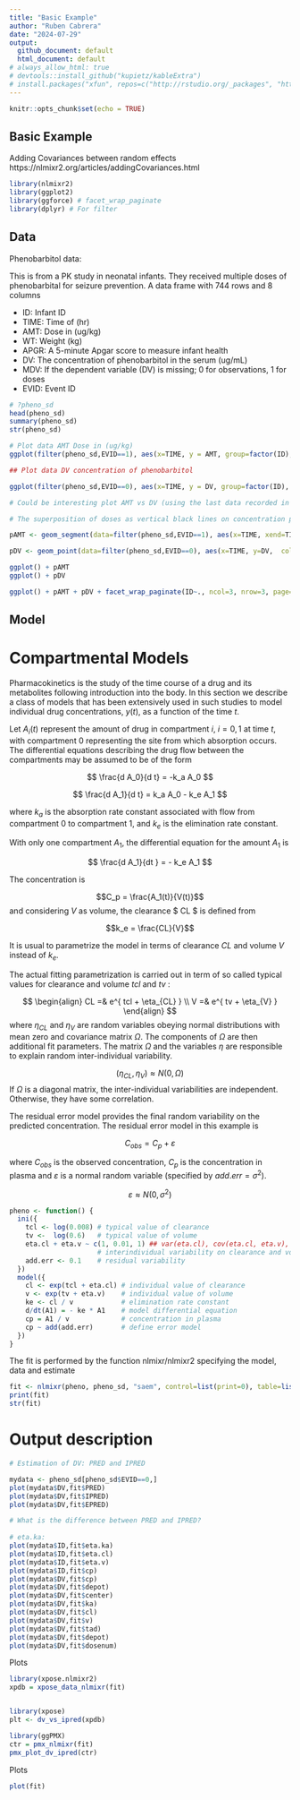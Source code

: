 ```yaml
---
title: "Basic Example"
author: "Ruben Cabrera"
date: "2024-07-29"
output: 
  github_document: default
  html_document: default
# always_allow_html: true
# devtools::install_github("kupietz/kableExtra")
# install.packages("xfun", repos=c("http://rstudio.org/_packages", "http://cran.rstudio.com"))
---
```


```r
knitr::opts_chunk$set(echo = TRUE)
```

## Basic Example

Adding Covariances between random effects
https://nlmixr2.org/articles/addingCovariances.html

```r
library(nlmixr2)
library(ggplot2)
library(ggforce) # facet_wrap_paginate
library(dplyr) # For filter 
```

## Data

Phenobarbitol data:

This is from a PK study in neonatal infants. They received multiple doses of phenobarbital for seizure prevention.
A data frame with 744 rows and 8 columns

- ID: Infant  ID
- TIME: Time of (hr)
- AMT: Dose in (ug/kg)
- WT: Weight (kg)
- APGR: A 5-minute Apgar score to measure infant health
- DV: The concentration of phenobarbitol in the serum (ug/mL)
- MDV: If the dependent variable (DV) is missing; 0 for observations, 1 for doses
- EVID: Event ID


```r
# ?pheno_sd
head(pheno_sd)
summary(pheno_sd)
str(pheno_sd)
```
```r

# Plot data AMT Dose in (ug/kg)
ggplot(filter(pheno_sd,EVID==1), aes(x=TIME, y = AMT, group=factor(ID), color=factor(ID))) + geom_line() + geom_point() + ylim(c(0, 70)) + xlab('Time')

## Plot data DV concentration of phenobarbitol

ggplot(filter(pheno_sd,EVID==0), aes(x=TIME, y = DV, group=factor(ID), color=factor(ID))) + geom_line() + geom_point() + ylim(c(0, 70)) + xlab('Time')

# Could be interesting plot AMT vs DV (using the last data recorded in both axis)

```


```r

# The superposition of doses as vertical black lines on concentration profiles

pAMT <- geom_segment(data=filter(pheno_sd,EVID==1), aes(x=TIME, xend=TIME, y=0, yend=AMT), size=1)

pDV <- geom_point(data=filter(pheno_sd,EVID==0), aes(x=TIME, y=DV,  color=factor(ID)), size=3)

ggplot() + pAMT
ggplot() + pDV

ggplot() + pAMT + pDV + facet_wrap_paginate(ID~., ncol=3, nrow=3, page=1) + theme(legend.position="none") + ylab("Dose and Concentration (mg/L)")

```

## Model

# Compartmental Models

Pharmacokinetics is the study of the time course of a drug and its metabolites following introduction into the body. In this section we describe a class of models that has been extensively used in such studies to model individual drug concentrations, $y(t)$, as a function of the time $t$.

Let $A_i(t)$ represent the amount of drug in compartment $i$, $i=0,1$ at time $t$, with compartment 0 representing the site from which absorption occurs. The differential equations describing the drug flow between the compartments may be assumed to be of the form

$$ \frac{d A_0}{d t} = -k_a A_0
$$

$$ \frac{d A_1}{d t} = k_a A_0 - k_e A_1
$$

where $k_a$ is the absorption rate constant associated with flow from compartment 0 to compartment 1, and $k_e$ is the elimination rate constant.

With only one compartment $A_1$, the differential equation for the amount $A_1$ is

$$ \frac{d A_1}{dt } = - k_e A_1 $$

The concentration is 

$$C_p = \frac{A_1(t)}{V(t)}$$
and considering $V$ as volume, the clearance $ CL $ is defined from

$$k_e = \frac{CL}{V}$$

It is usual to parametrize the model in terms of clearance $CL$ and volume $V$ instead of $k_e$.

The actual fitting parametrization is carried out in term of so called typical values for clearance and volume $tcl$ and $tv$ :


$$
\begin{align}
  CL =& e^{ tcl + \eta_{CL} }  \\
  V  =& e^{ tv  + \eta_{V} } 
\end{align}
$$
where $\eta_{CL}$ and $\eta_{V}$ are random variables obeying normal distributions with mean zero and covariance matrix $\Omega$. The components of $\Omega$ are then additional fit parameters. The matrix $\Omega$ and the variables $\eta$ are responsible to explain random inter-individual variability.

$$(\eta_{CL} , \eta_{V}) \approx   N(0, \Omega)  $$
If $\Omega$ is a diagonal matrix, the inter-individual variabilities are independent. Otherwise, they have some correlation.

The residual error model provides the final random variability on the predicted concentration. The residual error model in this example is

$$C_{obs} = C_p + \varepsilon$$

where $C_{obs}$ is the observed concentration, $C_p$  is the concentration in plasma and $\varepsilon$ is a normal random variable (specified by $add.err=\sigma^2$).

$$ \varepsilon \approx N(0, \sigma^2) $$

```r
pheno <- function() {
  ini({
    tcl <- log(0.008) # typical value of clearance
    tv <-  log(0.6)   # typical value of volume
    eta.cl + eta.v ~ c(1, 0.01, 1) ## var(eta.cl), cov(eta.cl, eta.v), var(eta.v)
                      # interindividual variability on clearance and volume
    add.err <- 0.1    # residual variability
  })
  model({
    cl <- exp(tcl + eta.cl) # individual value of clearance
    v <- exp(tv + eta.v)    # individual value of volume
    ke <- cl / v            # elimination rate constant
    d/dt(A1) = - ke * A1    # model differential equation
    cp = A1 / v             # concentration in plasma
    cp ~ add(add.err)       # define error model
  })
}

```



The fit is performed by the function nlmixr/nlmixr2 specifying the model, data and estimate

```r
fit <- nlmixr(pheno, pheno_sd, "saem", control=list(print=0), table=list(cwres=TRUE, npde=TRUE))
print(fit)
str(fit)

```


# Output description


```r

# Estimation of DV: PRED and IPRED

mydata <- pheno_sd[pheno_sd$EVID==0,]
plot(mydata$DV,fit$PRED)
plot(mydata$DV,fit$IPRED)
plot(mydata$DV,fit$EPRED)

# What is the difference between PRED and IPRED?
  
# eta.ka:
plot(mydata$ID,fit$eta.ka)
plot(mydata$ID,fit$eta.cl)
plot(mydata$ID,fit$eta.v)
plot(mydata$ID,fit$cp)
plot(mydata$DV,fit$cp)
plot(mydata$DV,fit$depot)
plot(mydata$DV,fit$center)   
plot(mydata$DV,fit$ka)
plot(mydata$DV,fit$cl)
plot(mydata$DV,fit$v)
plot(mydata$DV,fit$tad)
plot(mydata$DV,fit$depot)
plot(mydata$DV,fit$dosenum)
```



Plots

```r
library(xpose.nlmixr2)
xpdb = xpose_data_nlmixr(fit)


library(xpose)
plt <- dv_vs_ipred(xpdb)

library(ggPMX)
ctr = pmx_nlmixr(fit)
pmx_plot_dv_ipred(ctr)
```

Plots

```r
plot(fit)
```


